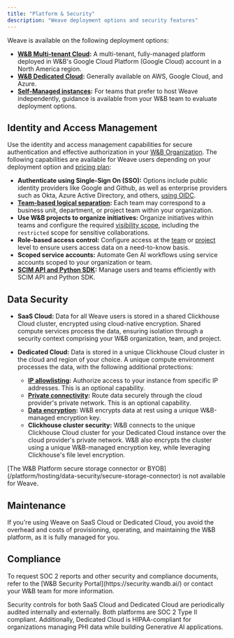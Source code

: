 ```yaml
---
title: "Platform & Security"
description: "Weave deployment options and security features"
---
```


Weave is available on the following deployment options:

- **[W&B Multi-tenant Cloud](https://docs.wandb.ai/platform/hosting/hosting-options/multi_tenant_cloud):** A multi-tenant, fully-managed platform deployed in W&B's Google Cloud Platform (Google Cloud) account in a North America region.
- **[W&B Dedicated Cloud](https://docs.wandb.ai/platform/hosting/hosting-options/dedicated_cloud):** Generally available on AWS, Google Cloud, and Azure. 
- **[Self-Managed instances](/weave/guides/platform/weave-self-managed):** For teams that prefer to host Weave independently, guidance is available from your W&B team to evaluate deployment options.

## Identity and Access Management

Use the identity and access management capabilities for secure authentication and effective authorization in your [W&B Organization](/platform/hosting/iam/org_team_struct#organization). The following capabilities are available for Weave users depending on your deployment option and [pricing plan](https://wandb.ai/site/pricing/):

- **Authenticate using Single-Sign On (SSO):** Options include public identity providers like Google and Github, as well as enterprise providers such as Okta, Azure Active Directory, and others, [using OIDC](/platform/hosting/iam/sso).
- **[Team-based logical separation](/platform/app/settings-page/teams):** Each team may correspond to a business unit, department, or project team within your organization.
- **Use W&B projects to organize initiatives:** Organize initiatives within teams and configure the required [visibility scope](/platform/hosting/iam/access-management/restricted-projects), including the `restricted` scope for sensitive collaborations.
- **Role-based access control:** Configure access at the [team](/platform/hosting/iam/access-management/restricted-projects#assign-project-level-role-to-a-user) or [project](/platform/hosting/iam/access-management/restricted-projects#assign-project-level-role-to-a-user) level to ensure users access data on a need-to-know basis.
- **Scoped service accounts:** Automate Gen AI workflows using service accounts scoped to your organization or team.
- **[SCIM API and Python SDK](/platform/hosting/iam/automate_iam):** Manage users and teams efficiently with SCIM API and Python SDK.

## Data Security

- **SaaS Cloud:** Data for all Weave users is stored in a shared Clickhouse Cloud cluster, encrypted using cloud-native encryption. Shared compute services process the data, ensuring isolation through a security context comprising your W&B organization, team, and project.

- **Dedicated Cloud:** Data is stored in a unique Clickhouse Cloud cluster in the cloud and region of your choice. A unique compute environment processes the data, with the following additional protections:
  - **[IP allowlisting](/platform/hosting/data-security/ip-allowlisting):** Authorize access to your instance from specific IP addresses. This is an optional capability.
  - **[Private connectivity](/platform/hosting/data-security/private-connectivity):** Route data securely through the cloud provider's private network. This is an optional capability.
  - **[Data encryption](/platform/hosting/data-security/data-encryption):** W&B encrypts data at rest using a unique W&B-managed encryption key.
  - **Clickhouse cluster security:** W&B connects to the unique Clickhouse Cloud cluster for your Dedicated Cloud instance over the cloud provider's private network. W&B also encrypts the cluster using a unique W&B-managed encryption key, while leveraging Clickhouse's file level encryption.

<Warning>
[The W&B Platform secure storage connector or BYOB](/platform/hosting/data-security/secure-storage-connector) is not available for Weave.
</Warning>

## Maintenance 

If you're using Weave on SaaS Cloud or Dedicated Cloud, you avoid the overhead and costs of provisioning, operating, and maintaining the W&B platform, as it is fully managed for you.

## Compliance

<Tip>
To request SOC 2 reports and other security and compliance documents, refer to the [W&B Security Portal](https://security.wandb.ai/) or contact your W&B team for more information.
</Tip>

Security controls for both SaaS Cloud and Dedicated Cloud are periodically audited internally and externally. Both platforms are SOC 2 Type II compliant. Additionally, Dedicated Cloud is HIPAA-compliant for organizations managing PHI data while building Generative AI applications.
